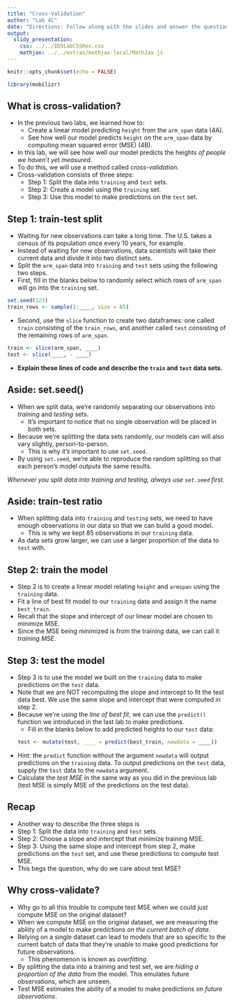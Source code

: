 ```yaml
---
title: "Cross-Validation"
author: "Lab 4C"
date: "Directions: Follow along with the slides and answer the questions in **red** font in your journal."
output: 
  slidy_presentation: 
    css: ../../IDSLabCSSRev.css
    mathjax: ../../extras/mathjax-local/MathJax.js
---
```


```r
knitr::opts_chunk$set(echo = FALSE)
```

```r
library(mobilizr)
```

## What is cross-validation?

- In the previous two labs, we learned how to:
    - Create a linear model predicting `height` from the `arm_span` data (4A).
    - See how well our model predicts `height` on the `arm_span` data by computing mean squared error (MSE) (4B).
- In this lab, we will see how well our model predicts the heights *of people we haven't yet measured*.
- To do this, we will use a method called _cross-validation_.
- Cross-validation consists of three steps:
    - Step 1: Split the data into `training` and `test` sets.
    - Step 2: Create a model using the `training` set.
    - Step 3: Use this model to make predictions on the `test` set.

## Step 1: train-test split

- Waiting for new observations can take a long time. The U.S. takes a census of its population once every 10 years, for example.
- Instead of waiting for new observations, data scientists will take their current data and divide it into two distinct sets.
- Split the `arm_span` data into `training` and `test` sets using the following two steps.
- First, fill in the blanks below to randomly select which rows of `arm_span` will go into the `training` set.
```r
set.seed(123)
train_rows <- sample(1:____, size = 85)
```

- Second, use the `slice` function to create two dataframes: one called `train` consisting of the `train_rows`, and another called `test` consisting of the remaining rows of `arm_span`.

```r
train <- slice(arm_span, ____)
test <- slice(____, - ____)
```

- **Explain these lines of code and describe the `train` and `test` data sets.**

## Aside: set.seed()

- When we split data, we're randomly separating our observations into _training_ and _testing_ sets.
    - It's important to notice that no single observation will be placed in both sets.
- Because we're splitting the data sets randomly, our models can will also vary slightly, person-to-person.
    - This is why it's important to use `set.seed`.
- By using `set.seed`, we're able to reproduce the random splitting so that each person's model outputs the same results.

_Whenever you split data into training and testing, always use `set.seed` first._

## Aside: train-test ratio

- When splitting data into `training` and `testing` sets, we need to have enough observations in our data so that we can build a good model.
    - This is why we kept 85 observations in our `training` data.
- As data sets grow larger, we can use a larger proportion of the data to `test` with.

## Step 2: train the model

- Step 2 is to create a linear model relating `height` and `armspan` using the `training` data.
- Fit a line of best fit model to our `training` data and assign it the name `best_train`.
- Recall that the slope and intercept of our linear model are chosen to minimize MSE. 
- Since the MSE being minimized is from the training data, we can call it _training MSE_.

## Step 3: test the model

- Step 3 is to use the model we built on the `training` data to make predictions on the `test` data.
- Note that we are NOT recomputing the slope and intercept to fit the test data best. We use the same slope and intercept that were computed in step 2.
- Because we're using the _line of best fit_, we can use the `predict()` function we introduced in the last lab to make predictions.
    - Fill in the blanks below to add predicted heights to our `test` data:
```r
test <- mutate(test, ____ = predict(best_train, newdata = ____))
```

- Hint: the `predict` function without the argument `newdata` will output predictions on the `training` data. To output predictions on the `test` data, supply the `test` data to the `newdata` argument.
- Calculate the _test MSE_ in the same way as you did in the previous lab (test MSE is simply MSE of the predictions on the test data).

## Recap

- Another way to describe the three steps is
- Step 1: Split the data into `training` and `test` sets.
- Step 2: Choose a slope and intercept that minimize training MSE.
- Step 3: Using the same slope and intercept from step 2, make predictions on the `test` set, and use these predictions to compute test MSE.
- This begs the question, why do we care about test MSE?

## Why cross-validate?

- Why go to all this trouble to compute test MSE when we could just compute MSE on the original dataset?
- When we compute MSE on the original dataset, we are measuring the ability of a model to make predictions *on the current batch of data*.
- Relying on a single dataset can lead to models that are so specific to the current batch of data that they're unable to make good predictions for future observations.
    - This phenomenon is known as _overfitting_.
- By splitting the data into a training and test set, we are *hiding a proportion of the data* from the model. This emulates future observations, which are unseen.
- Test MSE estimates the ability of a model to make predictions on *future observations*.
